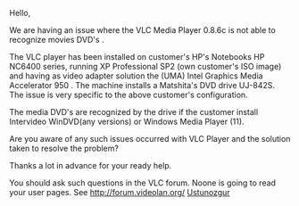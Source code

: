 Hello,

We are having an issue where the VLC Media Player 0.8.6c is not able to recognize movies DVD's .

The VLC player has been installed on customer's HP's Notebooks HP NC6400 series, running XP Professional SP2 (own customer's ISO image) and having as video adapter solution the (UMA) Intel Graphics Media Accelerator 950 . The machine installs a Matshita's DVD drive UJ-842S.
The issue is very specific to the above customer's configuration.

The media DVD's are recognized by the drive if the customer install Intervideo WinDVD(any versions) or Windows Media Player (11).

Are you aware of any such issues occurred with VLC Player and the solution taken to resolve the problem?

Thanks a lot in advance for your ready help.

You should ask such questions in the VLC forum. Noone is going to read your user pages. See http://forum.videolan.org/ [[User:Ustunozgur|Ustunozgur]]